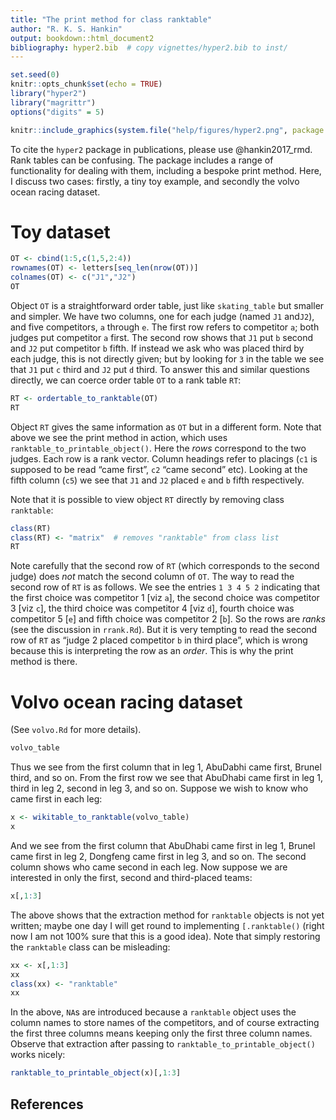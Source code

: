 ```yaml
---
title: "The print method for class ranktable"
author: "R. K. S. Hankin"
output: bookdown::html_document2
bibliography: hyper2.bib  # copy vignettes/hyper2.bib to inst/
---
```



```r
set.seed(0)
knitr::opts_chunk$set(echo = TRUE)
library("hyper2")
library("magrittr")
options("digits" = 5)
```

```r
knitr::include_graphics(system.file("help/figures/hyper2.png", package = "hyper2"))
```

To cite the `hyper2` package in publications, please use @hankin2017_rmd.
Rank tables can be confusing.  The package includes a range of
functionality for dealing with them, including a bespoke print method.
Here, I discuss two cases: firstly, a tiny toy example, and secondly
the volvo ocean racing dataset.


# Toy dataset

```r
OT <- cbind(1:5,c(1,5,2:4))
rownames(OT) <- letters[seq_len(nrow(OT))]
colnames(OT) <- c("J1","J2")
OT
```

Object `OT` is a straightforward order table, just like
`skating_table` but smaller and simpler.  We have two columns, one for
each judge (named `J1` and`J2`), and five competitors, `a` through
`e`.  The first row refers to competitor `a`; both judges put
competitor `a` first.  The second row shows that `J1` put `b` second
and `J2` put competitor `b` fifth.  If instead we ask who was placed
third by each judge, this is not directly given; but by looking for
`3` in the table we see that `J1` put `c` third and `J2` put `d`
third.  To answer this and similar questions directly, we can coerce
order table `OT` to a rank table `RT`:

```r
RT <- ordertable_to_ranktable(OT)
RT
```

Object `RT` gives the same information as `OT` but in a different
form.  Note that above we see the print method in action, which uses
`ranktable_to_printable_object()`.  Here the _rows_ correspond to the
two judges.  Each row is a rank vector.  Column headings refer to
placings (`c1` is supposed to be read "came first", `c2` "came second"
etc).  Looking at the fifth column (`c5`) we see that `J1` and `J2`
placed `e` and `b` fifth respectively.

Note that it is possible to view object `RT` directly by removing
class `ranktable`:

```r
class(RT)
class(RT) <- "matrix"  # removes "ranktable" from class list
RT
```

Note carefully that the second row of `RT` (which corresponds to the
second judge) does *not* match the second column of `OT`.  The way to
read the second row of `RT` is as follows.  We see the entries `1 3 4
5 2` indicating that the first choice was competitor 1 [viz `a`], the
second choice was competitor 3 [viz `c`], the third choice was
competitor 4 [viz `d`], fourth choice was competitor 5 [`e`] and fifth
choice was competitor 2 [`b`].  So the rows are *ranks* (see the
discussion in `rrank.Rd`).  But it is very tempting to read the second
row of `RT` as "judge 2 placed competitor `b` in third place", which
is wrong because this is interpreting the row as an *order*.  This is
why the print method is there.


# Volvo ocean racing dataset

(See `volvo.Rd` for more details).

```r
volvo_table
```

Thus we see from the first column that in leg 1, AbuDabhi came first,
Brunel third, and so on.  From the first row we see that AbuDhabi came
first in leg 1, third in leg 2, second in leg 3, and so on.  Suppose
we wish to know who came first in each leg:

```r
x <- wikitable_to_ranktable(volvo_table)
x
```

And we see from the first column that AbuDhabi came first in leg 1,
Brunel came first in leg 2, Dongfeng came first in leg 3, and so on.
The second column shows who came second in each leg.  Now suppose we
are interested in only the first, second and third-placed teams:


```r
x[,1:3]
```

The above shows that the extraction method for `ranktable` objects is
not yet written; maybe one day I will get round to implementing
`[.ranktable()` (right now I am not 100% sure that this is a good
idea).  Note that simply restoring the `ranktable` class can be
misleading:

```r
xx <- x[,1:3]
xx
class(xx) <- "ranktable"
xx
```

In the above, `NA`s are introduced because a `ranktable` object uses
the column names to store names of the competitors, and of course
extracting the first three columns means keeping only the first three
column names.  Observe that extraction after passing to
`ranktable_to_printable_object()` works nicely:


```r
ranktable_to_printable_object(x)[,1:3]
```


## References {-}
